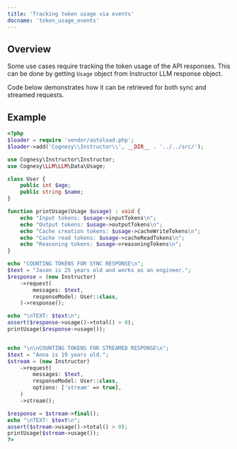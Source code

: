 ```yaml
---
title: 'Tracking token usage via events'
docname: 'token_usage_events'
---
```


## Overview

Some use cases require tracking the token usage of the API responses.
This can be done by getting `Usage` object from Instructor LLM response
object.

Code below demonstrates how it can be retrieved for both sync and
streamed requests.

## Example

```php
<?php
$loader = require 'vendor/autoload.php';
$loader->add('Cognesy\\Instructor\\', __DIR__ . '../../src/');

use Cognesy\Instructor\Instructor;
use Cognesy\LLM\LLM\Data\Usage;

class User {
    public int $age;
    public string $name;
}

function printUsage(Usage $usage) : void {
    echo "Input tokens: $usage->inputTokens\n";
    echo "Output tokens: $usage->outputTokens\n";
    echo "Cache creation tokens: $usage->cacheWriteTokens\n";
    echo "Cache read tokens: $usage->cacheReadTokens\n";
    echo "Reasoning tokens: $usage->reasoningTokens\n";
}

echo "COUNTING TOKENS FOR SYNC RESPONSE\n";
$text = "Jason is 25 years old and works as an engineer.";
$response = (new Instructor)
    ->request(
        messages: $text,
        responseModel: User::class,
    )->response();

echo "\nTEXT: $text\n";
assert($response->usage()->total() > 0);
printUsage($response->usage());


echo "\n\nCOUNTING TOKENS FOR STREAMED RESPONSE\n";
$text = "Anna is 19 years old.";
$stream = (new Instructor)
    ->request(
        messages: $text,
        responseModel: User::class,
        options: ['stream' => true],
    )
    ->stream();

$response = $stream->final();
echo "\nTEXT: $text\n";
assert($stream->usage()->total() > 0);
printUsage($stream->usage());
?>
```
